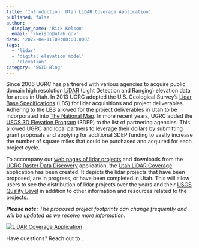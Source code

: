 ```yaml
---
title: 'Introduction: Utah LiDAR Coverage Application'
published: false
author:
  display_name: 'Rick Kelson'
  email: 'rkelson@utah.gov'
date: '2022-04-11T09:00:00.000Z'
tags:
  - 'lidar'
  - 'digital elevation model'
  - 'elevation'
category: 'SGID Blog'
---
```



Since 2006 UGRC has partnered with various agencies to acquire public domain high resolution [LiDAR](https://oceanservice.noaa.gov/facts/lidar.html) (Light Detection and Ranging) elevation data for areas in Utah. In 2013 UGRC adopted the U.S. Geological Survey’s [Lidar Base Specifications](https://www.usgs.gov/ngp-standards-and-specifications/lidar-base-specification-online) (LBS) for lidar acquisitions and project deliverables. Adhering to the LBS allowed for the project deliverables in Utah to be incorporated into [The National Map](https://www.usgs.gov/programs/national-geospatial-program/national-map). In more recent years, UGRC added the [USGS 3D Elevation Program](https://www.usgs.gov/3d-elevation-program) (3DEP) to the list of partnering agencies. This allowed UGRC and local partners to leverage their dollars by submitting grant proposals and applying for additional 3DEP funding to vastly increase the number of square miles that could be purchased and acquired for each project cycle.

To accompany our [web pages of lidar projects](/products/sgid/elevation) and downloads from the [UGRC Raster Data Discovery](https://raster.utah.gov/) application, the [Utah LiDAR Coverage](https://arcg.is/18SWjy) application has been created. It depicts the lidar projects that have been proposed, are in progress, or have been completed in Utah. This will allow users to see the distribution of lidar projects over the years and their [USGS Quality Level](https://www.usgs.gov/3d-elevation-program/topographic-data-quality-levels-qls) in addition to other information and resources related to the projects.

_**Please note:** The proposed project footprints can change frequently and will be updated as we receive more information._

[![LiDAR Coverage Application](/images/404.png 'LiDAR Coverage Application')](https://arcg.is/18SWjy)

Have questions? Reach out to <Contacts inline subject={frontmatter.title} contactKey='elevation' />.
